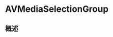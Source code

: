 # AVMediaSelectionGroup

<ToBePolishedAfterTranslation />

<OriginalSource
  title="AVMediaSelectionGroup"
  url="https://developer.apple.com/documentation/avfoundation/avmediaselectiongroup"
  summary="表示资产内媒体呈现的互斥选项集合的对象"
/>

## 概述
